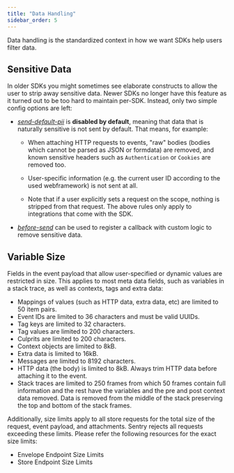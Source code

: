 ```yaml
---
title: "Data Handling"
sidebar_order: 5
---
```


Data handling is the standardized context in how we want SDKs help users filter data.

## Sensitive Data

In older SDKs you might sometimes see elaborate constructs to allow the user to strip away sensitive data. Newer SDKs no longer have this feature as it turned out to be too hard to maintain per-SDK. Instead, only two simple config options are left:

- [_send-default-pii_](https://docs.sentry.io/error-reporting/configuration/#send-default-pii) is **disabled by default**, meaning that data that is naturally sensitive is not sent by default. That means, for example:

  - When attaching HTTP requests to events, "raw" bodies (bodies which cannot be parsed as JSON or formdata) are removed, and known sensitive headers such as `Authentication` or `Cookies` are removed too.

  - User-specific information (e.g. the current user ID according to the used webframework) is not sent at all.

  - Note that if a user explicitly sets a request on the scope, nothing is stripped from that request. The above rules only apply to integrations that come with the SDK.

- [_before-send_](https://docs.sentry.io/error-reporting/configuration/#before-send) can be used to register a callback with custom logic to remove sensitive data.

## Variable Size

Fields in the event payload that allow user-specified or dynamic values are restricted in size. This applies to most meta data fields, such as variables in a stack trace, as well as contexts, tags and extra data:

- Mappings of values (such as HTTP data, extra data, etc) are limited to 50 item pairs.
- Event IDs are limited to 36 characters and must be valid UUIDs.
- Tag keys are limited to 32 characters.
- Tag values are limited to 200 characters.
- Culprits are limited to 200 characters.
- Context objects are limited to 8kB.
- Extra data is limited to 16kB.
- Messages are limited to 8192 characters.
- HTTP data (the body) is limited to 8kB. Always trim HTTP data before attaching it to the event.
- Stack traces are limited to 250 frames from which 50 frames contain full information and the rest have the
variables and the pre and post context data removed. Data is removed from the middle of the stack preserving the top and
bottom of the stack frames.

Additionally, size limits apply to all store requests for the total size of the request, event payload, and attachments. Sentry rejects all requests exceeding these limits. Please refer the following resources for the exact size limits:

- <Link to="/sdk/envelopes/#size-limits">Envelope Endpoint Size Limits</Link>
- <Link to="/sdk/store/#size-limits">Store Endpoint Size Limits</Link>
